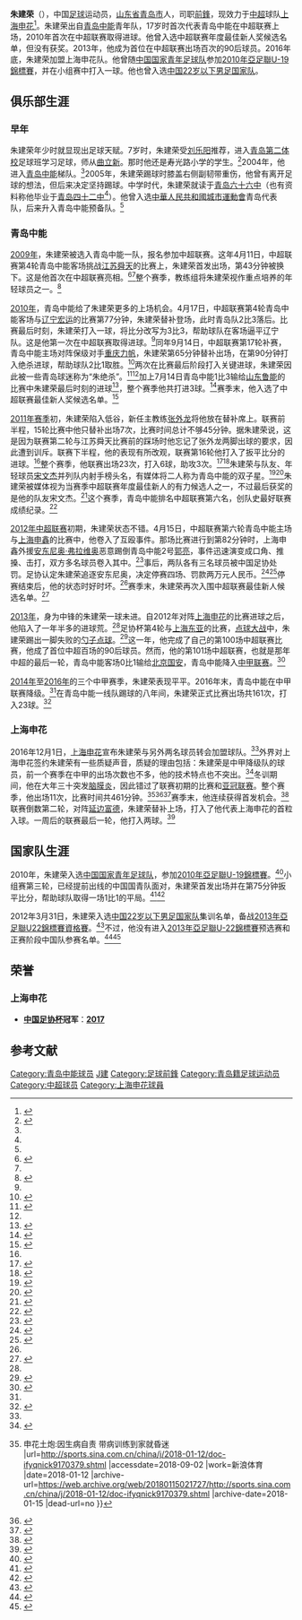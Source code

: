 {{noteTA|G1=足球}}{{Football player infobox
| playername = 朱建荣
| image =
| fullname = 朱建荣
| height = {{convert|1.85|m}}
| nickname = 
| dateofbirth = {{Birth date and age|year=1991|month=7|day=12}}
| cityofbirth = [[山东省|山东省]][[青岛市|青岛市]]
| countryofbirth = {{flagicon|CHN}}[[中国|中国]]
| currentclub = [[上海申花|上海申花]]
| clubnumber = 
| position = [[前锋_(足球)|前鋒]]
| youthyears = 2004-2008
| youthclubs =[[青岛中能|青岛中能]]
| years1 = 2009-2016
| clubs1= [[青岛中能|青岛中能]]
| caps1= 159
| goals1= 23
| years2 = 2017-
| clubs2= [[上海申花|上海申花]]
| caps2= 36
| goals2= 8
| years3 = 2020-
| clubs3= [[青島黃海|青島黃海]]（外借）
| caps3= 16
| goals3= 4
| nationalyears1 = 2010
| nationalteam1 = [[中国国家青年足球队|中国U20]]
| nationalcaps1 = 4
| nationalgoals1 = 1
| pcupdate = 2018年9月2日
| ntupdate = 
| manageryears =
| managerclubs =
}}
'''朱建荣'''（{{bd|1991年|7月12日|catIdx=Z}}），中国[[足球|足球]]运动员，[[山东省|山东省]][[青岛市|青岛市]]人，司职[[前鋒_(足球)|前鋒]]，现效力于[[中超|中超]]球队[[上海申花|上海申花]]<ref>{{cite news |title=升班马黄海官宣朱建荣等5强援加盟 天海旧将在列 |url=https://sports.sina.com.cn/china/j/2020-07-15/doc-iivhuipn3172330.shtml |accessdate=2020-07-16 |archive-date=2021-02-13 |archive-url=https://web.archive.org/web/20210213022723/https://sports.sina.com.cn/china/j/2020-07-15/doc-iivhuipn3172330.shtml |dead-url=no }}</ref>。朱建荣出自[[青岛中能|青岛中能]]青年队，17岁时首次代表青岛中能在中超联赛上场，2010年首次在中超联赛取得进球。他曾入选中超联赛年度最佳新人奖候选名单，但没有获奖。2013年，他成为首位在中超联赛出场百次的90后球员。2016年底，朱建荣加盟上海申花队。他曾随[[中国国家青年足球队|中国国家青年足球队]]参加[[2010年亞足聯U-19錦標賽|2010年亞足聯U-19錦標賽]]，并在小组赛中打入一球。他也曾入选[[中国国家奥林匹克足球队|中国22岁以下男足国家队]]。

== 俱乐部生涯 ==
=== 早年 ===
朱建荣年少时就显现出足球天赋。7岁时，朱建荣受[[刘乐阳|刘乐阳]]推荐，进入[[青岛第二体校|青岛第二体校]]足球班学习足球，师从[[曲立新|曲立新]]。那时他还是寿光路小学的学生。<ref name="Pan-do">{{cite news |title=从坐穿板凳到打上主力 朱建荣成中能重要火力点 |url=http://sports.sohu.com/20111026/n323465033.shtml |accessdate=2018-09-02 |work=半岛网-半岛都市报 |date=2011-10-26 |archive-date=2018-09-03 |archive-url=https://web.archive.org/web/20180903095836/http://sports.sohu.com/20111026/n323465033.shtml |dead-url=no }}</ref>2004年，他进入[[青岛中能|青岛中能]]梯队。<ref name="sports.163" />2005年，朱建荣踢球时膝盖右侧副韧带重伤，他曾有离开足球的想法，但后来决定坚持踢球。中学时代，朱建荣就读于[[青岛六十六中|青岛六十六中]]（也有资料称他毕业于[[青岛四十二中|青岛四十二中]]<ref name="qingdaonews" />）。他曾入选[[中華人民共和國城市運動會|中華人民共和國城市運動會]]青岛代表队，后来升入青岛中能预备队。<ref name="Pan-do" />

=== 青岛中能 ===
[[2009年中国足球超级联赛|2009年]]，朱建荣被选入青岛中能一队，报名参加中超联赛。这年4月11日，中超联赛第4轮青岛中能客场挑战[[江苏舜天足球俱乐部|江苏舜天]]的比赛上，朱建荣首发出场，第43分钟被换下。这是他首次在中超联赛亮相。<ref>{{cite news |title=陆博飞点球 江苏2-0青岛赢得中超首胜 |url=http://sports.sohu.com/20090411/n263330935.shtml |accessdate=2018-09-02 |work=搜狐体育 |date=2009-04-11 |archive-url=https://web.archive.org/web/20150325074635/http://sports.sohu.com/20090411/n263330935.shtml |archive-date=2015-03-25 |dead-url=no }}</ref><ref name="Pan-do" />整个赛季，教练组将朱建荣视作重点培养的年轻球员之一。<ref name="Bandao">{{cite news |title=朱建荣补时最后一刻进球 中能客场顽强战平辽宁 |url=http://sports.sohu.com/20100418/n271586400.shtml |accessdate=2018-09-02 |work=大众网-半岛都市报 |date=2010-04-18 |archive-date=2018-09-02 |archive-url=https://web.archive.org/web/20180902183850/http://sports.sohu.com/20100418/n271586400.shtml |dead-url=no }}</ref>

[[2010年中国足球超级联赛|2010年]]，青岛中能给了朱建荣更多的上场机会。4月17日，中超联赛第4轮青岛中能客场与[[辽宁宏运|辽宁宏运]]的比赛第77分钟，朱建荣替补登场，此时青岛队2比3落后。比赛最后时刻，朱建荣打入一球，将比分改写为3比3，帮助球队在客场逼平辽宁队。这是他第一次在中超联赛取得进球。<ref name="Bandao" />同年9月14日，中超联赛第17轮补赛，青岛中能主场对阵保级对手[[重庆力帆|重庆力帆]]，朱建荣第65分钟替补出场，在第90分钟打入绝杀进球，帮助球队2比1取胜。<ref>{{cite news |title=朱建荣绝杀救主 保级战青岛2-1胜重庆 |url=http://sports.sohu.com/20100904/n274707031.shtml |accessdate=2018-09-02 |work=搜狐体育 |date=2010-09-04 |archive-url=https://web.archive.org/web/20171011051151/http://sports.sohu.com/20100904/n274707031.shtml |archive-date=2017-10-11 |dead-url=no }}</ref>两次在比赛最后阶段打入关键进球，朱建荣因此被一些青岛球迷称为“朱绝杀”。<ref name="qingdaonews">{{cite news |title=中能风雨十年路 2015重新启航时 球员篇：根基 中坚 未来 |url=http://sports.qingdaonews.com/content/2015-02/10/content_10911714.htm |accessdate=2018-09-02 |work=青岛新闻网体育频道 |date=2015-02-10 |archive-url=https://web.archive.org/web/20150312173618/http://sports.qingdaonews.com/content/2015-02/10/content_10911714.htm |archive-date=2015-03-12 |dead-url=yes }}</ref><ref name="Pan-do" />加上7月14日青岛中能1比3输给[[山东鲁能|山东鲁能]]的比赛中朱建荣最后时刻的进球<ref>{{cite news |title=邓卓翔任意球领鲁能4分钟3球 3-1青岛止3轮不胜 |url=http://sports.163.com/special/000535U3/0714qdsdmb.html |accessdate=2018-09-02 |work=网易体育 |date=2010-07-14 |archive-url=https://web.archive.org/web/20160325184159/http://sports.163.com/special/000535U3/0714qdsdmb.html |archive-date=2016-03-25 |dead-url=no }}</ref>，整个赛季他共打进3球。<ref>{{cite news |title=90后小将令白巫师汗颜 仿佛追风少年曲波附体 |url=http://sports.qq.com/a/20110924/000658.htm |accessdate=2018-09-02 |work=腾讯体育 |date=2011-09-24 |archive-url=https://web.archive.org/web/20111021091907/http://sports.qq.com/a/20110924/000658.htm |archive-date=2011-10-21 |dead-url=no }}</ref>赛季末，他入选了中超联赛最佳新人奖候选名单。<ref>{{cite news |title=中超新人奖候选名单 冯仁亮最佳希望之星抢眼 |url=http://sports.qq.com/a/20101021/000949.htm |accessdate=2018-09-02 |work=腾讯体育 |date=2010-10-21 |archive-date=2019-11-06 |archive-url=https://web.archive.org/web/20191106151339/https://sports.qq.com/a/20101021/000949.htm |dead-url=no }}</ref>

[[2011年中国足球超级联赛|2011年赛季]]初，朱建荣陷入低谷，新任主教练[[张外龙|张外龙]]将他放在替补席上。联赛前半程，15轮比赛中他只替补出场7次，比赛时间总计不够45分钟。据朱建荣说，这是因为联赛第二轮与江苏舜天比赛前的踩场时他忘记了张外龙两脚出球的要求，因此遭到训斥。联赛下半程，他的表现有所改观，联赛第16轮他打入了扳平比分的进球。<ref name="Pan-do" />整个赛季，他联赛出场23次，打入6球，助攻3次。<ref>{{cite news |title=2011中超联赛惊喜发现：四大青年才俊-朱建荣 |url=http://sports.cntv.cn/20120116/121019.shtml |accessdate=2018-09-02 |work=CNTV |date=2012-01-16 |archive-url=https://web.archive.org/web/20120218222031/http://sports.cntv.cn/20120116/121019.shtml |archive-date=2012-02-18 |dead-url=no }}</ref><ref>{{cite news |title=中超颁奖最佳教练非马林莫属 最佳新人朱建荣？ |url=http://sports.sina.com.cn/j/2011-11-24/09515841842.shtml |accessdate=2018-09-02 |work=大连日报 |date=2011-11-24 |archive-url=https://web.archive.org/web/20120218033356/http://sports.sina.com.cn/j/2011-11-24/09515841842.shtml |archive-date=2012-02-18 |dead-url=no }}</ref>朱建荣与队友、年轻球员[[宋文杰|宋文杰]]并列队内射手榜头名，有媒体将二人称为青岛中能的双子星。<ref>{{cite news |title=2011年中超新人转会 青岛中能前锋加盟华夏幸福 |url=http://sports.southcn.com/zcxw/content/2015-02/28/content_118993660.htm |accessdate=2018-09-02 |work=青岛新闻网 |date=2015-02-28 |archive-date=2019-08-11 |archive-url=https://web.archive.org/web/20190811175709/http://sports.southcn.com/zcxw/content/2015-02/28/content_118993660.htm |dead-url=no }}</ref><ref>{{cite news |title=宋文杰：朱建荣像克雷斯波 我和他谁拿奖都一样 |url=http://sports.sohu.com/20111210/n328569574.shtml |accessdate=2018-09-02 |work=搜狐体育 |date=2011-12-10 |archive-url=https://web.archive.org/web/20120304033208/http://sports.sohu.com/20111210/n328569574.shtml |archive-date=2012-03-04 |dead-url=no }}</ref>朱建荣被媒体视为当赛季中超联赛年度最佳新人的有力候选人之一，不过最后获奖的是他的队友宋文杰。<ref>{{cite news |title=宋文杰当选中超最佳新人 老“新人”曲波送建言 |url=http://sports.sohu.com/20111211/n328622682.shtml |accessdate=2018-09-02 |work=半岛网-半岛都市报 |date=2011-12-11 |archive-url=https://web.archive.org/web/20120106164158/http://sports.sohu.com/20111211/n328622682.shtml |archive-date=2012-01-06 |dead-url=no }}</ref>这个赛季，青岛中能排名中超联赛第六名，创队史最好联赛成绩纪录。<ref name="sina">{{cite news |title=中能双子星被偷走的那两年 朱建荣宋文杰的心路历程 |url=http://sports.sina.com.cn/b/2014-08-11/11037287545.shtml |accessdate=2018-09-02 |work=新浪体育 |date=2014-08-11 |archive-date=2019-08-10 |archive-url=https://web.archive.org/web/20190810202700/http://sports.sina.com.cn/b/2014-08-11/11037287545.shtml |dead-url=no }}</ref>

[[2012年中国足球超级联赛|2012年中超联赛]]初期，朱建荣状态不错。4月15日，中超联赛第六轮青岛中能主场与[[上海申鑫|上海申鑫]]的比赛中，他卷入了互殴事件。那场比赛进行到第82分钟时，上海申鑫外援[[安东尼奥·弗拉维奥|安东尼奥·弗拉维奥]]恶意踢倒青岛中能2号[[郭亮_(足球运动员)|郭亮]]，事件迅速演变成口角、推搡、击打，双方多名球员卷入其中。<ref>{{cite news |title=中能申鑫战互殴打至球员通道 球员脸被打肿(视频) |url=http://sports.sina.com.cn/j/2012-04-15/21406023689.shtml |accessdate=2018-09-02 |work=新浪体育 |date=2012-04-15 |archive-url=https://web.archive.org/web/20120417203402/http://sports.sina.com.cn/j/2012-04-15/21406023689.shtml |archive-date=2012-04-17 |dead-url=no }}</ref>事后，两队各有三名球员被中国足协处罚。足协认定朱建荣追逐安东尼奥，决定停赛四场、罚款两万元人民币。<ref>{{cite news |title=中超互殴罚单终于出炉 青岛申鑫6人被罚停30场 |url=http://sports.sohu.com/20120421/n341238470.shtml |accessdate=2018-09-02 |work=北京晨报 |date=2012-04-21 |archive-url=https://web.archive.org/web/20120819225323/http://sports.sohu.com/20120421/n341238470.shtml |archive-date=2012-08-19 |dead-url=no }}</ref><ref>{{cite news |title=关于对青岛中能俱乐部队运动员违规违纪的处罚决定 |url=http://www.fa.org.cn/bulletin/punish/2012-04-20/375979.html |accessdate=2018-09-02 |work=中国足球协会 |date=2012-04-20 |archive-url=https://web.archive.org/web/20120507073324/http://www.fa.org.cn/bulletin/punish/2012-04-20/375979.html |archive-date=2012-05-07 |dead-url=yes }}</ref>停赛结束后，他的状态时好时坏。<ref name="sina" />赛季末，朱建荣再次入围中超联赛最佳新人候选名单。<ref>{{cite news |title=中超明星赛有凑数之嫌 最佳新人矬子里拔将军 |url=http://sports.qq.com/a/20121030/000287.htm |accessdate=2018-09-02 |work=北青网-北京青年报 |date=2012-10-30 |archive-url=https://web.archive.org/web/20121102020114/http://sports.qq.com/a/20121030/000287.htm |archive-date=2012-11-02 |dead-url=no }}</ref>

[[2013年中国足球超级联赛|2013年]]，身为中锋的朱建荣一球未进。自2012年对阵[[上海申花|上海申花]]的比赛进球之后，他陷入了一年半多的进球荒。<ref name="sina" />足协杯第4轮与[[上海东亚|上海东亚]]的比赛，[[点球大战|点球大战]]中，朱建荣踢出一脚失败的[[勺子点球|勺子点球]]。<ref>{{cite news |title=青沪战两外援冲突顶牛 朱建荣勺子点球成"筷子" |url=http://sports.sohu.com/20130710/n381244322.shtml |accessdate=2018-09-02 |work=搜狐体育 |date=2013-07-10 |archive-url=https://web.archive.org/web/20130715082434/http://sports.sohu.com/20130710/n381244322.shtml |archive-date=2013-07-15 |dead-url=no }}</ref>这一年，他完成了自己的第100场中超联赛比赛，他成了首位中超百场的90后球员。然而，他的第101场中超联赛，也就是那年中超的最后一轮，青岛中能客场0比1输给[[北京国安|北京国安]]，青岛中能降入[[中甲联赛|中甲联赛]]。<ref name="soda">{{cite news |title=他是90后首位中超百场球员，2场3球证明自己！ |url=http://news.ifeng.com/a/20171104/52962022_0.shtml |accessdate=2018-09-02 |work=搜达足球 |date=2017-11-04 |archive-date=2019-08-12 |archive-url=https://web.archive.org/web/20190812043854/http://news.ifeng.com/a/20171104/52962022_0.shtml |dead-url=no }}</ref>

[[2014年中国足球甲级联赛|2014年]]至[[2016年中国足球甲级联赛|2016年]]的三个中甲赛季，朱建荣表现平平。2016年末，青岛中能在中甲联赛降级。<ref name="soda" />在青岛中能一线队踢球的八年间，朱建荣正式比赛出场共161次，打入23球。<ref name="sports.163">{{cite news |title=连签3人!申花官方宣布孙世林朱建荣栗鹏加盟 |url=http://sports.163.com/16/1201/11/C76S5LNQ00058780.html |accessdate=2018-09-02 |work=网易体育 |date=2016-12-01 |archive-url=https://web.archive.org/web/20161204124828/http://sports.163.com/16/1201/11/C76S5LNQ00058780.html |archive-date=2016-12-04 |dead-url=no }}</ref>

=== 上海申花 ===
2016年12月1日，[[上海绿地申花足球俱乐部|上海申花]]宣布朱建荣与另外两名球员转会加盟球队。<ref name="sports.163" />外界对上海申花签约朱建荣有一些质疑声音，质疑的理由包括：朱建荣是中甲降级队的球员，前一个赛季在中甲的出场次数也不多，他的技术特点也不突出。<ref>{{cite news |title=朱建荣二十天减掉11斤肉:不让申花为买了我而后悔 |url=http://sports.online.sh.cn/content/2016-12/19/content_8195833.htm |accessdate=2018-09-02 |work=东方体育日报 |date=2016-12-19 |archive-date=2019-11-06 |archive-url=https://web.archive.org/web/20191106034741/https://sports.online.sh.cn/content/2016-12/19/content_8195833.htm |dead-url=no }}</ref>冬训期间，他在大年三十突发[[脑膜炎|脑膜炎]]，因此错过了联赛初期的比赛和[[亚冠联赛|亚冠联赛]]。整个赛季，他出场11次，比赛时间共461分钟。<ref>{{cite news |title=人物{{!}}申花土炮:因生病自责 带病训练到家就昏迷 |url=http://sports.sina.com.cn/china/j/2018-01-12/doc-ifyqnick9170379.shtml |accessdate=2018-09-02 |work=新浪体育 |date=2018-01-12 |archive-url=https://web.archive.org/web/20180115021727/http://sports.sina.com.cn/china/j/2018-01-12/doc-ifyqnick9170379.shtml |archive-date=2018-01-15 |dead-url=no }}</ref><ref>{{cite news |title=朱建荣盼为赛季画上满意结果:不能糊涂般又过一年 |url=http://shenhua.online.sh.cn/content/2017-10/25/content_8657965.htm |accessdate=2018-09-02 |work=东方体育日报 |date=2017-10-25 |archive-date=2019-10-30 |archive-url=https://web.archive.org/web/20191030194555/https://shenhua.online.sh.cn/content/2017-10/25/content_8657965.htm |dead-url=no }}</ref><ref>{{cite news |title=朱建荣：时刻准备上场，生日许愿取得在申花首球 |url=https://voice.hupu.com/china/2180923.html |accessdate=2018-09-02 |work=虎扑足球 |date=2017-07-13 |archive-date=2018-09-02 |archive-url=https://web.archive.org/web/20180902220555/https://voice.hupu.com/china/2180923.html |dead-url=no }}</ref>赛季末，他连续获得首发机会。<ref>{{cite news |title=土炮双响不容易 |url=http://xmwb.xinmin.cn/html/2018-04/14/content_8_2.htm |accessdate=2018-09-02 |work=新民晚报 |date=2018-04-14 |archive-date=2018-09-02 |archive-url=https://web.archive.org/web/20180902184445/http://xmwb.xinmin.cn/html/2018-04/14/content_8_2.htm |dead-url=no }}</ref>联赛倒数第二轮，对阵[[延边富德|延边富德]]，朱建荣替补上场，打入了他代表上海申花的首粒入球。一周后的联赛最后一轮，他打入两球。<ref>{{cite news |title=朱建荣在质疑声中实现凤凰涅槃:申花买我是值得的 |url=http://shenhua.online.sh.cn/content/2017-11/07/content_8670152.htm |accessdate=2018-09-02 |work=新闻晨报 |date=2017-11-07 |archive-url=https://web.archive.org/web/20180210212308/http://shenhua.online.sh.cn/content/2017-11/07/content_8670152.htm |archive-date=2018-02-10 |dead-url=no }}</ref>

== 国家队生涯 ==
2010年，朱建荣入选[[中国国家青年足球队|中国国家青年足球队]]，参加[[2010年亞足聯U-19錦標賽|2010年亞足聯U-19錦標賽]]。<ref>{{cite news |title=国青备战亚青赛名单：国安六骁将 张稀哲领衔 |url=http://sport.qq.com/a/20100825/000557.htm |accessdate=2018-09-02 |work=腾讯体育 |date=2010-08-25 |archive-date=2018-09-02 |archive-url=https://web.archive.org/web/20180902183900/http://sport.qq.com/a/20100825/000557.htm |dead-url=no }}</ref>小组赛第三轮，已经提前出线的中国国青队面对{{le|泰國20歲以下國家足球隊|
Thailand national under-20 football team|泰国国青队}}，朱建荣首发出场并在第75分钟扳平比分，帮助球队取得一场1比1的平局。<ref>{{cite news |title=朱建荣头球避免国青输球尴尬 将与朝鲜争世青赛资格 |url=http://sports.sina.com.cn/n/2010-10-08/15045238254.shtml |accessdate=2018-09-02 |work=北京晚报 |date=2010-10-08 |archive-date=2019-08-12 |archive-url=https://web.archive.org/web/20190812034250/http://sports.sina.com.cn/n/2010-10-08/15045238254.shtml |dead-url=no }}</ref><ref>{{cite news |title=武磊下底助攻朱建荣头球破门 国青1-1扳平泰国 |url=http://sports.sohu.com/20101007/n275454189.shtml |accessdate=2018-09-02 |work=搜狐体育 |date=2010-10-07 |archive-url=https://web.archive.org/web/20150522201451/http://sports.sohu.com/20101007/n275454189.shtml |archive-date=2015-05-22 |dead-url=no }}</ref>

2012年3月31日，朱建荣入选[[中国国家奥林匹克足球队|中国22岁以下男足国家队]]集训名单，备战[[2013年亞足聯U22錦標賽資格賽|2013年亞足聯U22錦標賽資格賽]]。<ref>{{cite news |title=U22国家队点兵中能一人上榜 朱建荣入选国青队 |url=http://sports.sina.com.cn/j/2012-04-01/11236006256.shtml |accessdate=2018-09-02 |work=半岛网-半岛都市报 |date=2012-04-01 |archive-url=https://web.archive.org/web/20120610202151/http://sports.sina.com.cn/j/2012-04-01/11236006256.shtml |archive-date=2012-06-10 |dead-url=no }}</ref>不过，他没有进入[[2013年亞足聯U-22錦標賽|2013年亞足聯U-22錦標賽]]预选赛和正赛阶段中国队参赛名单。<ref>{{cite news |title=U22国足集训名单：鲁能6将新疆1人 海归2将 |url=http://sports.qq.com/a/20131104/013606.htm |accessdate=2018-09-02 |work=腾讯体育 |date=2013-11-04 |archive-date=2019-11-30 |archive-url=https://web.archive.org/web/20191130221909/https://sports.qq.com/a/20131104/013606.htm |dead-url=no }}</ref><ref>{{cite news |title=U22出征亚青预赛23人名单:鲁能四大将 武磊落选 |url=http://sports.sohu.com/20120613/n345526980.shtml |accessdate=2018-09-02 |work=搜狐体育 |date=2012-06-13 |archive-url=https://web.archive.org/web/20120616100225/http://sports.sohu.com/20120613/n345526980.shtml |archive-date=2012-06-16 |dead-url=no }}</ref>

== 荣誉 ==
=== 上海申花 ===
* '''[[中國足協杯|中国足协杯]]冠军'''：[[2017年中国足协杯|'''2017''']]

== 参考文献 ==
{{reflist|30em}}
{{2010年中超分类名单青岛}}
{{2011年中超分类名单青岛}}
{{2012年中超分类名单青岛}}
{{2013年中超分类名单青岛}}
{{2014年中甲分类名单中能}}
{{2015年中甲分类名单中能}}
{{2016年中甲分类名单中能}}
{{2017年中超分类名单上海绿地申花}}
{{2018年中超分类名单上海绿地申花}}

{{DEFAULTSORT:Zhu, Jianrong}}
[[Category:青岛中能球员|Category:青岛中能球员]]
[[Category:朱姓|J建]]
[[Category:足球前鋒|Category:足球前鋒]]
[[Category:青岛籍足球运动员|Category:青岛籍足球运动员]]
[[Category:中超球员|Category:中超球员]]
[[Category:上海申花球員|Category:上海申花球員]]